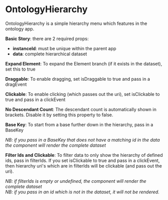 

<Meta of={OntologyHierarchy} />

# OntologyHierarchy

OntologyHierarchy is a simple hierarchy menu which features in the ontology app.

**Basic Story**: there are 2 required props:

- **instanceId**: must be unique within the parent app
- **data**: complete hierarchical dataset

**Expand Element**: To expand the Element branch (if it exists in the dataset), set this to true

**Draggable**: To enable dragging, set isDraggable to true and pass in a dragEvent

**Clickable**: To enable clicking (which passes out the uri), set isClickable to true and pass in a clickEvent

**No Descendant Count**: The descendant count is automatically shown in brackets.  Disable it by setting this property to false.

**Base Key**: To start from a base further down in the hierarchy, pass in a BaseKey

*NB: if you pass in a BaseKey that does not have a matching id in the data the component will render the complete dataset*

**Filter Ids and Clickable**: To filter data to only show the hierarchy of defined ids, pass in filterIds.
If you set isClickable to true and pass in a clickEvent, then hierarchy uri's which are in filterIds will be clickable (and pass out the uri).

*NB: if filterIds is empty or undefined, the component will render the complete dataset\
NB: if you pass in an id which is not in the dataset, it will not be rendered.*

